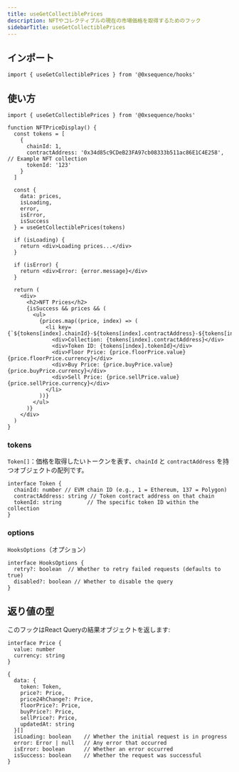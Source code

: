 ```yaml
---
title: useGetCollectiblePrices
description: NFTやコレクティブルの現在の市場価格を取得するためのフック
sidebarTitle: useGetCollectiblePrices
---
```


## インポート

```tsx
import { useGetCollectiblePrices } from '@0xsequence/hooks'
```

## 使い方

```tsx
import { useGetCollectiblePrices } from '@0xsequence/hooks'

function NFTPriceDisplay() {
  const tokens = [
    {
      chainId: 1,
      contractAddress: '0x34d85c9CDeB23FA97cb08333b511ac86E1C4E258', // Example NFT collection
      tokenId: '123'
    }
  ]

  const {
    data: prices,
    isLoading,
    error,
    isError,
    isSuccess
  } = useGetCollectiblePrices(tokens)

  if (isLoading) {
    return <div>Loading prices...</div>
  }

  if (isError) {
    return <div>Error: {error.message}</div>
  }

  return (
    <div>
      <h2>NFT Prices</h2>
      {isSuccess && prices && (
        <ul>
          {prices.map((price, index) => (
            <li key={`${tokens[index].chainId}-${tokens[index].contractAddress}-${tokens[index].tokenId}`}>
              <div>Collection: {tokens[index].contractAddress}</div>
              <div>Token ID: {tokens[index].tokenId}</div>
              <div>Floor Price: {price.floorPrice.value} {price.floorPrice.currency}</div>
              <div>Buy Price: {price.buyPrice.value} {price.buyPrice.currency}</div>
              <div>Sell Price: {price.sellPrice.value} {price.sellPrice.currency}</div>
            </li>
          ))}
        </ul>
      )}
    </div>
  )
}
```

### tokens
`Token[]`：価格を取得したいトークンを表す、`chainId` と `contractAddress` を持つオブジェクトの配列です。

```tsx
interface Token {
  chainId: number // EVM chain ID (e.g., 1 = Ethereum, 137 = Polygon)
  contractAddress: string // Token contract address on that chain
  tokenId: string        // The specific token ID within the collection
}
```

### options
`HooksOptions`（オプション）

```tsx
interface HooksOptions {
  retry?: boolean  // Whether to retry failed requests (defaults to true)
  disabled?: boolean // Whether to disable the query
}
```

## 返り値の型
このフックはReact Queryの結果オブジェクトを返します:

```tsx
interface Price {
  value: number
  currency: string
}

{
  data: {
    token: Token,
    price?: Price,
    price24hChange?: Price,
    floorPrice?: Price,
    buyPrice?: Price,
    sellPrice?: Price,
    updatedAt: string
  }[]
  isLoading: boolean    // Whether the initial request is in progress
  error: Error | null   // Any error that occurred
  isError: boolean      // Whether an error occurred
  isSuccess: boolean    // Whether the request was successful
}
```